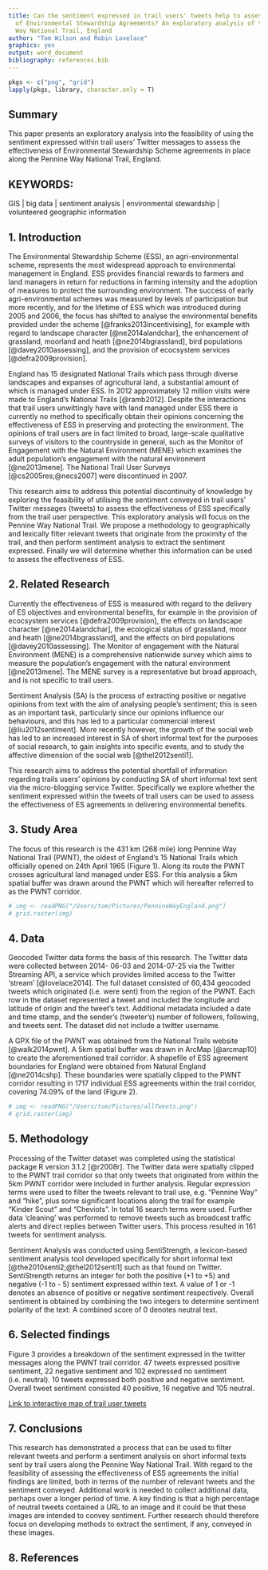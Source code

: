 ```yaml
---
title: Can the sentiment expressed in trail users' tweets help to assess the effectiveness
  of Environmental Stewardship Agreements? An exploratory analysis of the Pennine
  Way National Trail, England
author: "Tom Wilson and Robin Lovelace"
graphics: yes
output: word_document
bibliography: references.bib
---
```


```r
pkgs <- c("png", "grid")
lapply(pkgs, library, character.only = T)
```


## Summary
This paper presents an exploratory analysis into the feasibility of using the sentiment expressed within trail users' Twitter messages to assess the effectiveness of Environmental Stewardship Scheme agreements in place along the Pennine Way National Trail, England.

## KEYWORDS:
GIS  |  big data  |  sentiment analysis  |  environmental stewardship  |  volunteered geographic information

## 1. Introduction

The Environmental Stewardship Scheme (ESS), an agri-environmental scheme, represents the most widespread approach to environmental management in England. ESS provides financial rewards to farmers and land managers in return for reductions in farming intensity and the adoption of measures to protect the surrounding environment. The success of early agri-environmental schemes was measured by levels of participation but more recently, and for the lifetime of ESS which was introduced during 2005 and 2006, the focus has shifted to analyse the environmental benefits provided under the scheme [@franks2013incentivising], for example with regard to landscape character [@ne2014alandchar], the enhancement of grassland, moorland and heath [@ne2014bgrassland], bird populations [@davey2010assessing], and the provision of ecocsystem services [@defra2009provision].

England has 15 designated National Trails which pass through diverse landscapes and expanses of agricultural land, a substantial amount of which is managed under ESS. In 2012 approximately 12 million visits were made to England’s National Trails [@ramb2012]. Despite the interactions that trail users unwittingly have with land managed under ESS there is currently no method to specifically obtain their opinions concerning the effectiveness of ESS in preserving and protecting the environment. The opinions of trail users are in fact limited to broad, large-scale qualitative surveys of visitors to the countryside in general, such as the Monitor of Engagement with the Natural Environment (MENE) which examines the adult population’s engagement with the natural environment [@ne2013mene]. The National Trail User Surveys [@cs2005res;@necs2007] were discontinued in 2007.

This research aims to address this potential discontinuity of knowledge by exploring the feasibility of utilising the sentiment conveyed in trail users’ Twitter messages (tweets) to assess the effectiveness of ESS specifically from the trail user perspective. This exploratory analysis will focus on the Pennine Way National Trail. We propose a methodology to geographically and lexically filter relevant tweets that originate from the proximity of the trail, and then perform sentiment analysis to extract the sentiment expressed. Finally we will determine whether this information can be used to assess the effectiveness of ESS.

## 2. Related Research

Currently the effectiveness of ESS is measured with regard to the delivery of ES objectives and environmental benefits, for example in the provision of ecocsystem services [@defra2009provision], the effects on landscape character [@ne2014alandchar], the ecological status of grassland, moor and heath [@ne2014bgrassland], and the effects on bird populations [@davey2010assessing]. The Monitor of engagement with the Natural Environment (MENE) is a comprehensive nationwide survey which aims to measure the population’s engagement with the natural environment [@ne2013mene]. The MENE survey is a representative but broad approach, and is not specific to trail users.

Sentiment Analysis (SA) is the process of extracting positive or negative opinions from text with the aim of analysing people's sentiment; this is seen as an important task, particularly since our opinions influence our behaviours, and this has led to a particular commercial interest [@liu2012sentiment]. More recently however, the growth of the social web has led to an increased interest in SA of short informal text for the purposes of social research, to gain insights into specific events, and to study the affective dimension of the social web [@thel2012senti1].

This research aims to address the potential shortfall of information regarding trails users’ opinions by conducting SA of short informal text sent via the micro-blogging service Twitter. Specifically we explore whether the sentiment expressed within the tweets of trail users can be used to assess the effectiveness of ES agreements in delivering environmental benefits.

## 3. Study Area

The focus of this research is the 431 km (268 mile) long Pennine Way National Trail (PWNT), the oldest of England’s 15 National Trails which officially opened on 24th April 1965 (Figure 1). Along its route the PWNT crosses agricultural land managed under ESS. For this analysis a 5km spatial buffer was drawn around the PWNT which will hereafter referred to as the PWNT corridor.



```r
# img <- readPNG("/Users/tom/Pictures/PennineWayEngland.png")
# grid.raster(img)
```

## 4. Data

Geocoded Twitter data forms the basis of this research. The Twitter data were collected between 2014- 06-03 and 2014-07-25 via the Twitter Streaming API, a service which provides limited access to the Twitter ‘stream’ [@lovelace2014]. The full dataset consisted of 60,434 geocoded tweets which originated (i.e. were sent) from the region of the PWNT. Each row in the dataset represented a tweet and included the longitude and latitude of origin and the tweet’s text. Additional metadata included a date and time stamp, and the sender’s (tweeter’s) number of followers, following, and tweets sent. The dataset did not include a twitter username.

A GPX file of the PWNT was obtained from the National Trails website [@walk2014pwnt]. A 5km spatial buffer was drawn in ArcMap [@arcmap10] to create the aforementioned trail corridor. A shapefile of ESS agreement boundaries for England were obtained from Natural England [@ne2014cshp]. These boundaries were spatially clipped to the PWNT corridor resulting in 1717 individual ESS agreements within the trail corridor, covering 74.09% of the land (Figure 2).

```r
# img <- readPNG("/Users/tom/Pictures/allTweets.png")
# grid.raster(img)
```

## 5. Methodology

Processing of the Twitter dataset was completed using the statistical package R version 3.1.2 [@r2008r]. The Twitter data were spatially clipped to the PWNT trail corridor so that only tweets that originated from within the 5km PWNT corridor were included in further analysis. Regular expression terms were used to filter the tweets relevant to trail use, e.g. "Pennine Way" and "hike", plus some significant locations along the trail for example "Kinder Scout" and "Cheviots". In total 16 search terms were used. Further data ‘cleaning’ was performed to remove tweets such as broadcast traffic alerts and direct replies between Twitter users. This process resulted in 161 tweets for sentiment analysis.

Sentiment Analysis was conducted using SentiStrength, a lexicon-based sentiment analysis tool developed specifically for short informal text [@the2010senti2;@thel2012senti1] such as that found on Twitter. SentiStrength returns an integer for both the positive (+1 to +5) and negative (-1 to - 5) sentiment expressed within text. A value of 1 or -1 denotes an absence of positive or negative sentiment respectively. Overall sentiment is obtained by combining the two integers to determine sentiment polarity of the text: A combined score of 0 denotes neutral text.

## 6. Selected findings

Figure 3 provides a breakdown of the sentiment expressed in the twitter messages along the PWNT trail corridor. 47 tweets expressed positive sentiment, 22 negative sentiment and 102 expressed no sentiment (i.e. neutral). 10 tweets expressed both positive and negative sentiment. Overall tweet sentiment consisted 40 positive, 16 negative and 105 neutral.

[Link to interactive map of trail user tweets](http://tom-wilson.info.s3-website-us-west-2.amazonaws.com/PennineTweets.html)

## 7. Conclusions

This research has demonstrated a process that can be used to filter relevant tweets and perform a sentiment analysis on short informal texts sent by trail users along the Pennine Way National Trail. With regard to the feasibility of assessing the effectiveness of ESS agreements the initial findings are limited, both in terms of the number of relevant tweets and the sentiment conveyed. Additional work is needed to collect additional data, perhaps over a longer period of time. A key finding is that a high percentage of neutral tweets contained a URL to an image and it could be that these images are intended to convey sentiment. Further research should therefore focus on developing methods to extract the sentiment, if any, conveyed in these images.

## 8. References

